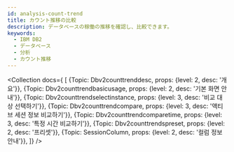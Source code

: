 ```yaml
---
id: analysis-count-trend
title: カウント推移の比較
description: データベースの稼働の推移を確認し、比較できます。
keywords:
  - IBM DB2
  - データベース
  - 分析
  - カウント推移
---
```



<Collection docs={
  [
    {Topic: Dbv2counttrenddesc, props: {level: 2, desc: '개요'}},
    {Topic: Dbv2counttrendbasicusage, props: {level: 2, desc: '기본 화면 안내'}},
    {Topic: Dbv2counttrendselectinstance, props: {level: 3, desc: '비교 대상 선택하기'}},
    {Topic: Dbv2counttrendcompare, props: {level: 3, desc: '액티브 세션 정보 비교하기'}},
    {Topic: Dbv2counttrendcomparetime, props: {level: 3, desc: '특정 시간 비교하기'}},
    {Topic: Dbv2counttrendspreset, props: {level: 2, desc: '프리셋'}},
    {Topic: SessionColumn, props: {level: 2, desc: '컬럼 정보 안내'}},
  ]}
/>
